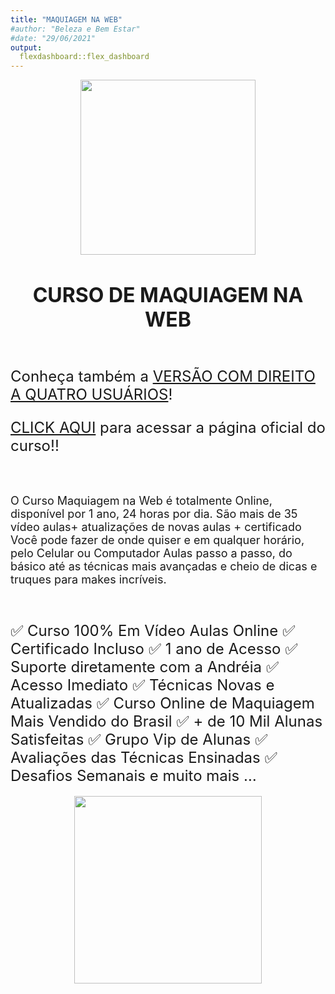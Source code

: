 ```yaml
---
title: "MAQUIAGEM NA WEB"
#author: "Beleza e Bem Estar"
#date: "29/06/2021"
output: 
  flexdashboard::flex_dashboard
---
```


<meta name="viewport" content="width=device-width">

<center>
[![](figure/banner3.jpg){height=280px}](https://go.hotmart.com/V56123331T)
</center>

<br/>

<center>
<font size="6">**CURSO DE MAQUIAGEM NA WEB**</font>
</center>

<div align="justify">
<font size="4">

<br/>

<font size="5">Conheça também a [VERSÃO COM DIREITO A QUATRO USUÁRIOS](https://go.hotmart.com/V56123331T?ap=8cc4)!

[CLICK AQUI](https://go.hotmart.com/V56123331T) para acessar a página oficial do curso!!

</font>

<br/>

O Curso Maquiagem na Web é totalmente Online, disponível por 1 ano, 24 horas por dia. São mais de 35 vídeo aulas+ atualizações de novas aulas + certificado Você pode fazer de onde quiser e em qualquer horário, pelo Celular ou Computador Aulas passo a passo, do básico até as técnicas mais avançadas e cheio de dicas e truques para makes incríveis.

<br/>

<font size="5">
✅ Curso 100% Em Vídeo Aulas Online ✅ Certificado Incluso ✅ 1 ano de Acesso ✅ Suporte diretamente com a Andréia ✅ Acesso Imediato ✅ Técnicas Novas e Atualizadas ✅ Curso Online de Maquiagem Mais Vendido do Brasil ✅ + de 10 Mil Alunas Satisfeitas ✅ Grupo Vip de Alunas ✅ Avaliações das Técnicas Ensinadas ✅ Desafios Semanais e muito mais ...
<font>
<br/>

<center>
[![](figure/banner.png){height=300px}](https://go.hotmart.com/V56123331T)
</center>

</font>
</div>
